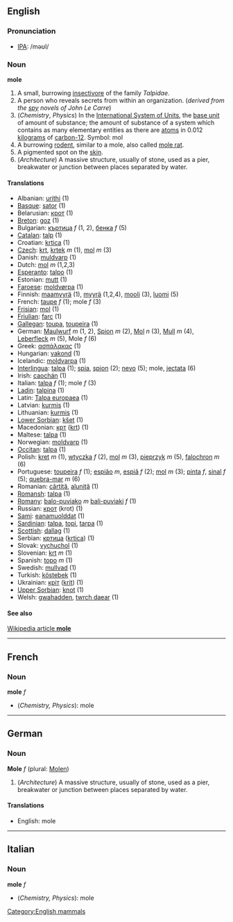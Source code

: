 ==English==

=== Pronunciation ===
*[[w:IPA|IPA]]: /məʊl/

=== Noun ===
'''mole'''

# A small, burrowing [[insectivore]] of the family ''Talpidae''.
# A person who reveals secrets from within an organization. (''derived from the [[spy]] novels of John Le Carre'')
# (''Chemistry'', ''Physics'') In the [[International System of Units]], the [[base unit]] of amount of substance; the amount of substance of a system which contains as many elementary entities as there are [[atom]]s in 0.012 [[kilogram]]s of [[carbon-12]].  Symbol: mol
# A burrowing [[rodent]], similar to a mole, also called [[mole rat]].
# A pigmented spot on the [[skin]].
# (''Architecture'') A massive structure, usually of stone, used as a pier, breakwater or junction between places separated by water.

====Translations====
*Albanian: [[urithi]] (1)
*[[Basque]]: [[sator]] (1)
*Belarusian: [[крот]] (1)
*[[Breton]]: [[goz]] (1)
*Bulgarian: [[къртица]] ''f'' (1, 2), [[бенка]] ''f'' (5)
*[[Catalan]]: [[talp]] (1)
*Croatian: [[krtica]] (1)
*[[Czech]]: [[krt]], [[krtek]] ''m'' (1), [[mol]] ''m'' (3)
*Danish: [[muldvarp]] (1)
*Dutch: [[mol]] ''m'' (1,2,3)
*[[Esperanto]]: [[talpo]] (1)
*Estonian: [[mutt]] (1)
*[[Faroese]]: [[moldvørpa]] (1)
*Finnish: [[maamyyrä]] (1), [[myyrä]] (1,2,4), [[mooli]] (3), [[luomi]] (5)
*French: [[taupe]] ''f'' (1); mole ''f'' (3)
*[[Frisian]]: [[mol]] (1)
*[[Friulian]]: [[farc]] (1)
*[[Gallegan]]: [[toupa]], [[toupeira]] (1)
*German: [[Maulwurf]] ''m'' (1, 2), [[Spion]] ''m'' (2), [[Mol]] ''n'' (3), [[Mull]] ''m'' (4), [[Leberfleck]] ''m'' (5), Mole ''f'' (6)
*Greek: [[ασπάλακας]] (1)
*Hungarian: [[vakond]] (1)
*Icelandic: [[moldvarpa]] (1)
*[[Interlingua]]: [[talpa]] (1); [[spia]], [[spion]] (2); [[nevo]] (5); mole, [[jectata]] (6)
*Irish: [[caochán]] (1)
*Italian: [[talpa]] ''f'' (1); mole ''f'' (3)
*[[Ladin]]: [[talpina]] (1)
*Latin: [[Talpa europaea]] '' '' (1)
*Latvian: [[kurmis]] (1)
*Lithuanian: [[kurmis]] (1)
*[[Lower Sorbian]]: [[kšet]] (1)
*Macedonian: [[крт]] ([[krt]]) (1)
*Maltese: [[talpa]] (1)
*Norwegian: [[moldvarp]] (1)
*[[Occitan]]: [[talpa]] (1)
*Polish: [[kret]] ''m'' (1), [[wtyczka]] ''f'' (2), [[mol]] ''m'' (3), [[pieprzyk]] ''m'' (5), [[falochron]] ''m'' (6)
*Portuguese: [[toupeira]] ''f'' (1); [[espião]] ''m'', [[espiã]] ''f'' (2); [[mol]] ''m'' (3); [[pinta]] ''f'', [[sinal]] ''f'' (5); [[quebra-mar]] ''m'' (6)
*Romanian: [[cârtiţă]], [[aluniţă]] (1)
*[[Romansh]]: [[talpa]] (1)
*[[Romany]]: [[balo-puviako]] ''m'' [[bali-puviaki]] ''f'' (1)
*Russian: [[крот]] (krot) (1)
*[[Sami]]: [[eanamuolddat]] (1)
*[[Sardinian]]: [[talpa]], [[topi]], [[tarpa]] (1)
*[[Scottish]]: [[dallag]] (1)
*Serbian: [[кртица]] ([[krtica]]) (1)
*Slovak: [[vychuchol]] (1)
*Slovenian: [[krt]] ''m'' (1)
*Spanish: [[topo]] ''m'' (1)
*Swedish: [[mullvad]] (1)
*Turkish: [[köstebek]] (1)
*Ukrainian: [[кріт]] ([[krit]]) (1)
*[[Upper Sorbian]]: [[knot]] (1)
*Welsh: [[gwahadden]], [[twrch daear]] (1)

====See also====
[[en:mole|Wikipedia article '''mole''']]

----

==French==
===Noun===
'''mole''' ''f''

*(''Chemistry, Physics''): mole

----

==German==
===Noun===
'''Mole''' ''f'' (plural: [[Molen]])

# (''Architecture'') A massive structure, usually of stone, used as a pier, breakwater or junction between places separated by water.

====Translations====
*English: mole

----

==Italian==
===Noun===
'''mole''' ''f''

*(''Chemistry, Physics''): mole

[[Category:English mammals]]